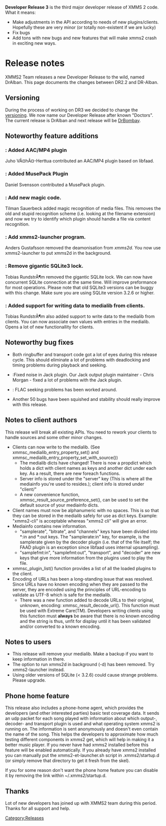{{Navbar}}

'''Developer Release 3''' is the third major developer release of XMMS 2 code. What it means:

* Make adjustments in the API according to needs of new plugins/clients. Hopefully these are very minor (or totally non-existent if we are lucky)
* Fix bugs
* Add tons with new bugs and new features that will make xmms2 crash in exciting new ways.


= Release notes =
XMMS2 Team releases a new Developer Release to the wild, named DrAlban. This
page documents the changes between DR2.2 and DR-Alban.

==Versioning==
During the process of working on DR3 we decided to change the [[versioning]]. We now
name our Developer Release after known "Doctors". The current release is DrAlban and next release will be [[Release:DrBombay|DrBombay]].

==Noteworthy feature additions==
=== {{Bug|273}}: Added AAC/MP4 plugin ===
Juho VÃ¤hÃ¤-Herttua contributed an AAC/MP4 plugin based on libfaad.

=== {{Bug|428}}: Added MusePack Plugin ===
Daniel Svensson contributed a MusePack plugin.

=== {{Bug|65}}: Add new magic code. ===
Tilman Sauerbeck added magic recognition of media files. This removes
the old and stupid recognition scheme (i.e. looking at the filename extension) and
now we try to identify which plugin should handle a file via content
recognition.

=== {{Bug|276}}: Add xmms2-launcher program. ===
Anders Gustafsson removed the deamonisation from ''xmms2d''. You now use
xmms2-launcher to put xmms2d in the background.

=== {{Bug|190}}: Remove gigantic SQLite3 lock. ===
Tobias RundstrÃ¶m removed the gigantic SQLite lock. We can now have
concurrent SQLite connection at the same time. Will improve preformance for
most operations. Please note that old SQLite3 versions can be buggy with
this change. Make sure you are using SQLite version 3.2.6 or higher.

=== {{Bug|282}}: Added support for writing data to medialib from clients. ===
Tobias RundstrÃ¶m also added support to write data to the medialib from
clients. You can now associate own values with entries in the medialib.
Opens a lot of new functionallity for clients.

== Noteworthy bug fixes ==
* Both ringbuffer and transport code got a lot of eyes during this release cycle. This should eliminate a lot of problems with deadlocking and timing problems during playback and seeking.
* {{Bug|334}}:Fixed noise in Jack plugin. Our Jack output plugin maintainer - Chris Morgan - fixed a lot of problems with the Jack plugin.
* {{Bug|205}}: FLAC seeking problems has been worked around.
*Another 50 bugs have been squished and stability should really improve with this release.

== Notes to client authors ==
This release will break all existing APIs. You need to rework your clients
to handle sources and some other minor changes.

* Clients can now write to the medialib. (See xmmsc_medialib_entry_property_set() and xmmsc_medialib_entry_property_set_with_source())
** The medialib dicts have changed! There is now a propdict which holds a dict with client names as keys and another dict under each key. As a result, there are new foreach functions.
** Server info is stored under the "server" key (This is where all the mediainfo you're used to resides.); client info is stored under "client/<clientname>"
** A new convenience function, xmmsc_result_source_preference_set(), can be used to set the default source of your mediainfo dicts.
* Client names must now be alphanumeric with no spaces. This is so that they can be stored in the medialib safely for use as dict keys. Example: "xmms2-cli" is acceptable whereas "xmms2 cli" will give an error.
* Mediainfo contains new information.
** "samplerate", "bitrate", and "channels" keys have been divided into *:in and *:out keys. The "samplerate:in" key, for example, is the samplerate given by the decoder plugin (i.e. that of the file itself; the FAAD plugin is an exception since libfaad uses internal upsampling).
** "samplefmt:in", "samplefmt:out", "transport", and "decoder" are new keys that give more information from the plugins used to play the file.
* xmmsc_plugin_list() function provides a list of all the loaded plugins to the client.
* Encoding of URLs has been a long-standing issue that was resolved. Since URLs have no known encoding when they are passed to the server, they are encoded using the principles of URL-encoding to validate as UTF-8 which is safe for the medialib.
** There was a new function added to decode URLs to their original, unknown, encoding: xmmsc_result_decode_url(). This function must be used with Extreme Care(TM). Developers writing clients using this function must '''always''' be aware that there is no known encoding and the string is thus, unfit for display until it has been validated and/or converted to a known encoding.

== Notes to users ==
* This release will remove your medialib. Make a backup if you want to keep information in there.
* The option to run xmms2d in background (-d) has been removed. Try xmms2-launcher instead.
* Using older versions of SQLite (< 3.2.6) could cause strange problems. Please upgrade.

== Phone home feature ==
This release also includes a phone-home agent, which provides
the developers (and other interested parties) basic test
coverage data. It sends an udp packet for each song played with
information about which output-, decoder- and transport plugin
is used and what operating system xmms2 is running on. The
information is sent anonymously and doesn't even contain the
name of the song. This helps the developers to approximate how much testing different components in xmms2 get, which will help in making it a better music player. If you never have had xmms2 installed before this feature will be enabled automatically. If you already have xmms2 installed you can manually put the xmms2-et-launcher.sh script in .xmms2/startup.d (or simply remove that directory to get it fresh from the skel).

If you for some reason don't want the phone home feature you can disable it by removing the link within ~/.xmms2/startup.d.

== Thanks ==
Lot of new developers has joined up with XMMS2 team during this period.
Thanks for all support and help.

[[Category:Releases]]